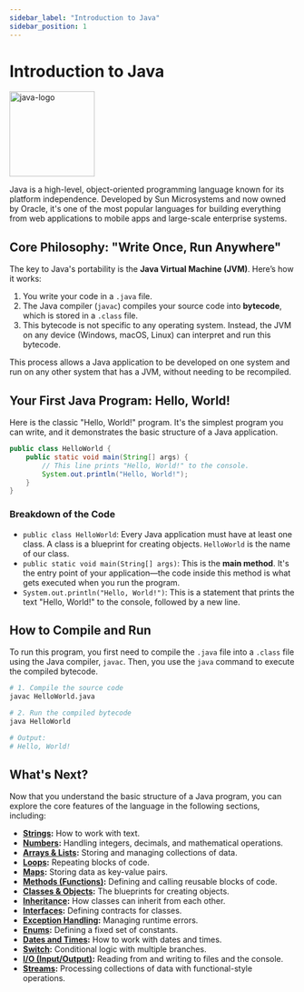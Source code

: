 ```yaml
---
sidebar_label: "Introduction to Java"
sidebar_position: 1
---
```


# Introduction to Java

<div style={{display: 'flex', justifyContent: 'center', alignItems: 'center'}}>
<img src="https://upload.wikimedia.org/wikipedia/en/3/30/Java_programming_language_logo.svg" alt="java-logo" width="150"/>
</div>

Java is a high-level, object-oriented programming language known for its platform independence. Developed by Sun Microsystems and now owned by Oracle, it's one of the most popular languages for building everything from web applications to mobile apps and large-scale enterprise systems.

## Core Philosophy: "Write Once, Run Anywhere"

The key to Java's portability is the **Java Virtual Machine (JVM)**. Here’s how it works:

1.  You write your code in a `.java` file.
2.  The Java compiler (`javac`) compiles your source code into **bytecode**, which is stored in a `.class` file.
3.  This bytecode is not specific to any operating system. Instead, the JVM on any device (Windows, macOS, Linux) can interpret and run this bytecode.

This process allows a Java application to be developed on one system and run on any other system that has a JVM, without needing to be recompiled.

## Your First Java Program: Hello, World!

Here is the classic "Hello, World!" program. It's the simplest program you can write, and it demonstrates the basic structure of a Java application.

```java title="HelloWorld.java"
public class HelloWorld {
    public static void main(String[] args) {
        // This line prints "Hello, World!" to the console.
        System.out.println("Hello, World!");
    }
}
```

### Breakdown of the Code

-   `public class HelloWorld`: Every Java application must have at least one class. A class is a blueprint for creating objects. `HelloWorld` is the name of our class.
-   `public static void main(String[] args)`: This is the **main method**. It's the entry point of your application—the code inside this method is what gets executed when you run the program.
-   `System.out.println("Hello, World!")`: This is a statement that prints the text "Hello, World!" to the console, followed by a new line.

## How to Compile and Run

To run this program, you first need to compile the `.java` file into a `.class` file using the Java compiler, `javac`. Then, you use the `java` command to execute the compiled bytecode.

```bash
# 1. Compile the source code
javac HelloWorld.java

# 2. Run the compiled bytecode
java HelloWorld

# Output:
# Hello, World!
```

## What's Next?

Now that you understand the basic structure of a Java program, you can explore the core features of the language in the following sections, including:

-   **[Strings](./string.mdx):** How to work with text.
-   **[Numbers](./numbers.mdx):** Handling integers, decimals, and mathematical operations.
-   **[Arrays & Lists](./arrays.mdx):** Storing and managing collections of data.
-   **[Loops](./loops.mdx):** Repeating blocks of code.
-   **[Maps](./maps.mdx):** Storing data as key-value pairs.
-   **[Methods (Functions)](./functions.mdx):** Defining and calling reusable blocks of code.
-   **[Classes & Objects](./classes.mdx):** The blueprints for creating objects.
-   **[Inheritance](./inheritance.mdx):** How classes can inherit from each other.
-   **[Interfaces](./interfaces.mdx):** Defining contracts for classes.
-   **[Exception Handling](./error_handeling.mdx):** Managing runtime errors.
-   **[Enums](./enums.mdx):** Defining a fixed set of constants.
-   **[Dates and Times](./dates.mdx):** How to work with dates and times.
-   **[Switch](./switch.mdx):** Conditional logic with multiple branches.
-   **[I/O (Input/Output)](./io.mdx):** Reading from and writing to files and the console.
-   **[Streams](./streams.mdx):** Processing collections of data with functional-style operations.